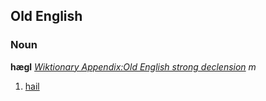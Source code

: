 ==Old English==
===Noun===
'''hægl''' ''[[Wiktionary Appendix:Old English strong declension]] m''

#[[hail]]
